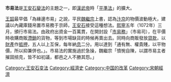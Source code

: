 '''市易法'''是[[王安石變法|王安石變法]]的主題之一，即[[漢武帝|漢武帝]]時「[[平準法|平準法]]」的擴大。

[[王韶_(宋朝)|王韶]]最早倡「為緣邊市易」之說，平民[[魏繼宗|魏繼宗]]上書，認為[[汴京|汴京]]的物價波動極大，建議以內藏庫錢帛置市易務于京師，[[王安石|王安石]]接受這種想法。[[熙寧|熙寧]]五年（1072年）三月，頒行市易法。由政府出資金一百萬貫，在開封設「[[市易務|市易務]]」（市易司），在平價時收購商販[[滯銷|滯銷]]的貨物，等到市場缺貨的時候再賣出去。同時向商販發放[[貸款|貸款]]，以[[財產|財產]]作[[抵押|抵押]]，五人以上互保，每年納[[息|息]]二分。用以達到「通有無、權貴賤，以平物價，所以抑兼併也。」。市易法的實施過於急操，魏繼宗「憤惋自陳，以謂市易主者摧固掊克，皆不如初議，都邑之人不勝其怨。」

{{熙寧變法}}

[[Category:王安石变法|Category:王安石变法]]
[[Category:經濟史|Category:經濟史]]
[[Category:中国的改革|Category:中国的改革]]
[[Category:宋朝經濟|Category:宋朝經濟]]